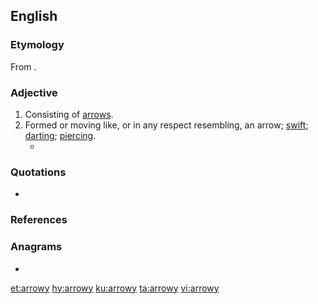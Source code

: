 ==English==

===Etymology===
From {{suffix|arrow|y|lang=en}}.

===Adjective===
{{en-adj}}

# Consisting of [[arrow]]s.
# Formed or moving like, or in any respect resembling, an arrow; [[swift]]; [[darting]]; [[piercing]].
#* {{quote-text|year=1818|author={{w|Mary Shelley}}|title=Frankenstein|passage=I saw him in his boat, which shot across the waters with an '''arrowy''' swiftness and was soon lost amidst the waves.}}

===Quotations===
* {{seeCites}}

===References===
{{Webster 1913}}

===Anagrams===
* {{l|en|yarrow}}

[[et:arrowy]]
[[hy:arrowy]]
[[ku:arrowy]]
[[ta:arrowy]]
[[vi:arrowy]]